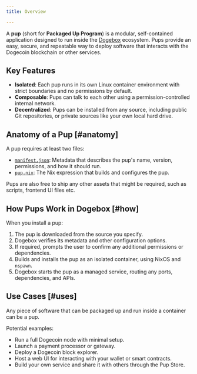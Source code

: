 ```yaml
---
title: Overview

---
```


A **pup** (short for **Packaged Up Program**) is a modular, self-contained application designed to run inside the [Dogebox](https://dogebox.org) ecosystem. Pups provide an easy, secure, and repeatable way to deploy software that interacts with the Dogecoin blockchain or other services.

## Key Features

- **Isolated**: Each pup runs in its own Linux container environment with strict boundaries and no permissions by default.
- **Composable**: Pups can talk to each other using a permission-controlled internal network.
- **Decentralized**: Pups can be installed from any source, including public Git repositories, or private sources like your own local hard drive.

## Anatomy of a Pup [#anatomy]

A pup requires at least two files:

- [`manifest.json`](/docs/pup/manifest): Metadata that describes the pup's name, version, permissions, and how it should run.
- [`pup.nix`](/docs/pup/nix): The Nix expression that builds and configures the pup.

Pups are also free to ship any other assets that might be required, such as scripts, frontend UI files etc.

## How Pups Work in Dogebox [#how]

When you install a pup:

1. The pup is downloaded from the source you specify.
2. Dogebox verifies its metadata and other configuration options.
3. If required, prompts the user to confirm any additional permissions or dependencies.
4. Builds and installs the pup as an isolated container, using NixOS and `nspawn`.
5. Dogebox starts the pup as a managed service, routing any ports, dependencies, and APIs.

## Use Cases [#uses]

Any piece of software that can be packaged up and run inside a container can be a pup.

Potential examples:

- Run a full Dogecoin node with minimal setup.
- Launch a payment processor or gateway.
- Deploy a Dogecoin block explorer.
- Host a web UI for interacting with your wallet or smart contracts.
- Build your own service and share it with others through the Pup Store.
